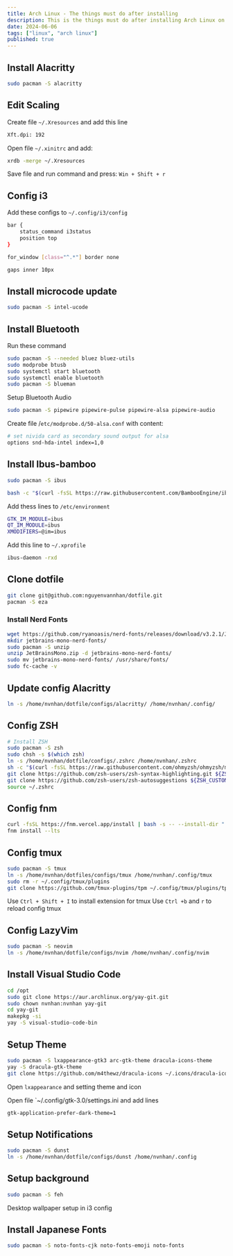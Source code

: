 ```yaml
---
title: Arch Linux - The things must do after installing  
description: This is the things must do after installing Arch Linux on macbook 2015 Pro
date: 2024-06-06
tags: ["linux", "arch linux"]
published: true
---
```


## Install Alacritty

```bash
sudo pacman -S alacritty
```

## Edit Scaling

Create file `~/.Xresources` and add this line

```bash
Xft.dpi: 192
```

Open file `~/.xinitrc` and add:

```bash
xrdb -merge ~/.Xresources
```


Save file and run command and press: `Win + Shift + r` 

## Config i3

Add these configs to `~/.config/i3/config`

```bash
bar {
    status_command i3status
    position top
}

for_window [class="^.*"] border none

gaps inner 10px
```

## Install microcode update

```bash
sudo pacman -S intel-ucode
```

## Install Bluetooth

Run these command

```bash
sudo pacman -S --needed bluez bluez-utils
sudo modprobe btusb
sudo systemctl start bluetooth
sudo systemctl enable bluetooth
sudo pacman -S blueman
```

Setup Bluetooth Audio

```bash
sudo pacman -S pipewire pipewire-pulse pipewire-alsa pipewire-audio
```

Create file /`etc/modprobe.d/50-alsa.conf` with content:

```bash 
# set nivida card as secondary sound output for alsa 
options snd-hda-intel index=1,0
```

## Install Ibus-bamboo

```bash
sudo pacman -S ibus

bash -c "$(curl -fsSL https://raw.githubusercontent.com/BambooEngine/ibus-bamboo/master/archlinux/install.sh)"
```

Add thess lines to `/etc/environment`

```bash
GTK_IM_MODULE=ibus
QT_IM_MODULE=ibus
XMODIFIERS=@im=ibus
```

Add this line to `~/.xprofile`

```bash
ibus-daemon -rxd
```

## Clone dotfile

```bash
git clone git@github.com:nguyenvannhan/dotfile.git
pacman -S eza
```

### Install Nerd Fonts

```bash
wget https://github.com/ryanoasis/nerd-fonts/releases/download/v3.2.1/JetBrainsMono.zip
mkdir jetbrains-mono-nerd-fonts/
sudo pacman -S unzip
unzip JetBrainsMono.zip -d jetbrains-mono-nerd-fonts/
sudo mv jetbrains-mono-nerd-fonts/ /usr/share/fonts/
sudo fc-cache -v
```

## Update config Alacritty

```bash
ln -s /home/nvnhan/dotfile/configs/alacritty/ /home/nvnhan/.config/
```

## Config ZSH

```bash
# Install ZSH
sudo pacman -S zsh
sudo chsh -s $(which zsh)
ln -s /home/nvnhan/dotfile/configs/.zshrc /home/nvnhan/.zshrc
sh -c "$(curl -fsSL https://raw.githubusercontent.com/ohmyzsh/ohmyzsh/master/tools/install.sh)"
git clone https://github.com/zsh-users/zsh-syntax-highlighting.git ${ZSH_CUSTOM:-~/.oh-my-zsh/custom}/plugins/zsh-syntax-highlighting
git clone https://github.com/zsh-users/zsh-autosuggestions ${ZSH_CUSTOM:-~/.oh-my-zsh/custom}/plugins/zsh-autosuggestions
source ~/.zshrc
```

## Config fnm

```bash
curl -fsSL https://fnm.vercel.app/install | bash -s -- --install-dir "./.fnm" --skip-shell
fnm install --lts
```

## Config tmux

```bash
sudo pacman -S tmux
ln -s /home/nvnhan/dotfiles/configs/tmux /home/nvnhan/.config/tmux
sudo rm -r ~/.config/tmux/plugins
git clone https://github.com/tmux-plugins/tpm ~/.config/tmux/plugins/tpm
```
Use `Ctrl + Shift + I` to install extension for tmux
Use `Ctrl +b` and `r` to reload config tmux

## Config LazyVim

```bash
sudo pacman -S neovim
ln -s /home/nvnhan/dotfile/configs/nvim /home/nvnhan/.config/nvim
```

## Install Visual Studio Code
```bash
cd /opt
sudo git clone https://aur.archlinux.org/yay-git.git
sudo chown nvnhan:nvnhan yay-git
cd yay-git
makepkg -si
yay -S visual-studio-code-bin
```

## Setup Theme
```bash
sudo pacman -S lxappearance-gtk3 arc-gtk-theme dracula-icons-theme
yay -S dracula-gtk-theme
git clone https://github.com/m4thewz/dracula-icons ~/.icons/dracula-icons
```

Open `lxappearance` and setting theme and icon

Open file `~/.config/gtk-3.0/settings.ini and add lines
```bash
gtk-application-prefer-dark-theme=1
```

## Setup Notifications

```bash
sudo pacman -S dunst
ln -s /home/nvnhan/dotfile/configs/dunst /home/nvnhan/.config
```

## Setup background

```bash
sudo pacman -S feh
```

Desktop wallpaper setup in i3 config

## Install Japanese Fonts

```bash
sudo pacman -S noto-fonts-cjk noto-fonts-emoji noto-fonts
```
